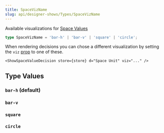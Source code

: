 ```yaml
---
title: SpaceVizName
slug: api/designer-shows/Types/SpaceVizName
---
```





Available visualizations for [Space Values](/components/Astro/Composable/Values/#showspacevalue)

```ts
type SpaceVizName = 'bar-h' | 'bar-v' | 'square' | 'circle';
```

When rendering decisions you can chose a different visualization by
setting the `viz` [prop](/components/Astro/Props#-viz-true-boolean--string) to one of these.

```mdx
<ShowSpaceValueDecision store={store} d="Space Unit" viz="..." />
```

## Type Values

### `bar-h` (default)

<FlexStack vpad>
    <ShowDecision store={store} d="Space Unit" size="xs" viz="bar-h" />
</FlexStack>

### `bar-v`

<FlexStack vpad>
    <ShowDecision store={store} d="Textarea Maximum Height" size="s" viz="bar-v" />
</FlexStack>

### `square`

<FlexStack vpad>
    <ShowDecision store={store} d="Card Thumb Minimum Size" size="s" viz="square" />
</FlexStack>

### `circle`

<FlexStack vpad>
    <ShowDecision store={store} d="Avatar Minimum Size" size="s" viz="circle" />
</FlexStack>
